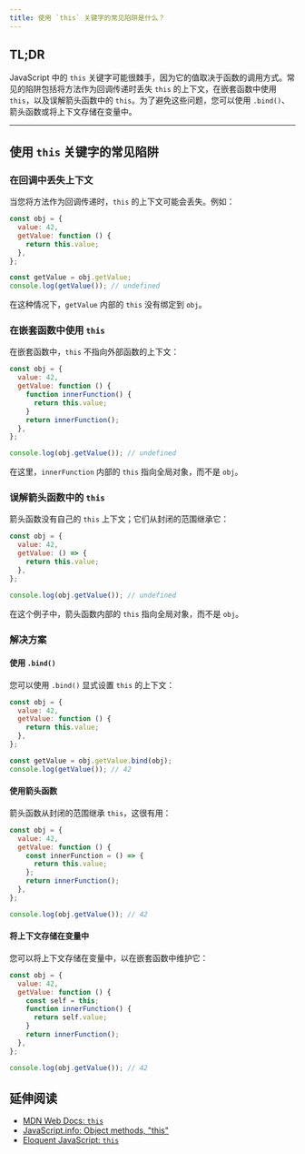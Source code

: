 ```yaml
---
title: 使用 `this` 关键字的常见陷阱是什么？
---
```


## TL;DR

JavaScript 中的 `this` 关键字可能很棘手，因为它的值取决于函数的调用方式。常见的陷阱包括将方法作为回调传递时丢失 `this` 的上下文，在嵌套函数中使用 `this`，以及误解箭头函数中的 `this`。为了避免这些问题，您可以使用 `.bind()`、箭头函数或将上下文存储在变量中。

***

## 使用 `this` 关键字的常见陷阱

### 在回调中丢失上下文

当您将方法作为回调传递时，`this` 的上下文可能会丢失。例如：

```js live
const obj = {
  value: 42,
  getValue: function () {
    return this.value;
  },
};

const getValue = obj.getValue;
console.log(getValue()); // undefined
```

在这种情况下，`getValue` 内部的 `this` 没有绑定到 `obj`。

### 在嵌套函数中使用 `this`

在嵌套函数中，`this` 不指向外部函数的上下文：

```js live
const obj = {
  value: 42,
  getValue: function () {
    function innerFunction() {
      return this.value;
    }
    return innerFunction();
  },
};

console.log(obj.getValue()); // undefined
```

在这里，`innerFunction` 内部的 `this` 指向全局对象，而不是 `obj`。

### 误解箭头函数中的 `this`

箭头函数没有自己的 `this` 上下文；它们从封闭的范围继承它：

```js live
const obj = {
  value: 42,
  getValue: () => {
    return this.value;
  },
};

console.log(obj.getValue()); // undefined
```

在这个例子中，箭头函数内部的 `this` 指向全局对象，而不是 `obj`。

### 解决方案

#### 使用 `.bind()`

您可以使用 `.bind()` 显式设置 `this` 的上下文：

```js live
const obj = {
  value: 42,
  getValue: function () {
    return this.value;
  },
};

const getValue = obj.getValue.bind(obj);
console.log(getValue()); // 42
```

#### 使用箭头函数

箭头函数从封闭的范围继承 `this`，这很有用：

```js live
const obj = {
  value: 42,
  getValue: function () {
    const innerFunction = () => {
      return this.value;
    };
    return innerFunction();
  },
};

console.log(obj.getValue()); // 42
```

#### 将上下文存储在变量中

您可以将上下文存储在变量中，以在嵌套函数中维护它：

```js live
const obj = {
  value: 42,
  getValue: function () {
    const self = this;
    function innerFunction() {
      return self.value;
    }
    return innerFunction();
  },
};

console.log(obj.getValue()); // 42
```

## 延伸阅读

* [MDN Web Docs: `this`](https://developer.mozilla.org/zh-CN/docs/Web/JavaScript/Reference/Operators/this)
* [JavaScript.info: Object methods, "this"](https://zh-cn.javascript.info/object-methods)
* [Eloquent JavaScript: `this`](https://eloquentjavascript.net/03_functions.html#h_jxlm9L8T4l)
